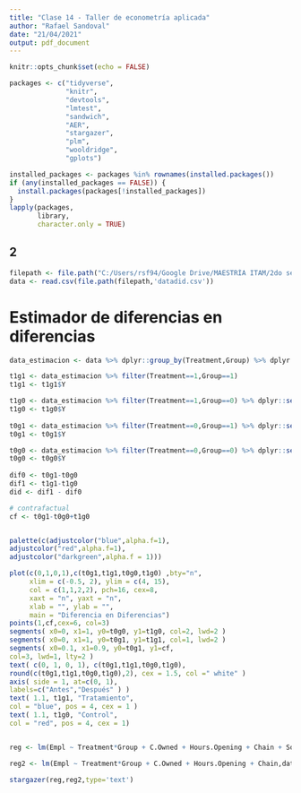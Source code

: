 ```yaml
---
title: "Clase 14 - Taller de econometría aplicada"
author: "Rafael Sandoval"
date: "21/04/2021"
output: pdf_document
---
```


```r
knitr::opts_chunk$set(echo = FALSE)

packages <- c("tidyverse",
              "knitr",
              "devtools",
              "lmtest",
              "sandwich",
              "AER",
              "stargazer",
              "plm",
              "wooldridge",
              "gplots")

installed_packages <- packages %in% rownames(installed.packages())
if (any(installed_packages == FALSE)) {
  install.packages(packages[!installed_packages])
}
lapply(packages, 
       library, 
       character.only = TRUE)

```

## 2

```r
filepath <- file.path("C:/Users/rsf94/Google Drive/MAESTRÍA ITAM/2do semestre/taller_econometria/taller_econometria/clase14")
data <- read.csv(file.path(filepath,'datadid.csv'))
```

# Estimador de diferencias en diferencias
```r
data_estimacion <- data %>% dplyr::group_by(Treatment,Group) %>% dplyr::summarise(Y=mean(Empl,na.rm=T))

t1g1 <- data_estimacion %>% filter(Treatment==1,Group==1) 
t1g1 <- t1g1$Y

t1g0 <- data_estimacion %>% filter(Treatment==1,Group==0) %>% dplyr::select(Y)
t1g0 <- t1g0$Y
  
t0g1 <- data_estimacion %>% filter(Treatment==0,Group==1) %>% dplyr::select(Y)
t0g1 <- t0g1$Y

t0g0 <- data_estimacion %>% filter(Treatment==0,Group==0) %>% dplyr::select(Y)
t0g0 <- t0g0$Y
  
dif0 <- t0g1-t0g0
dif1 <- t1g1-t1g0
did <- dif1 - dif0  
```


```r
# contrafactual
cf <- t0g1-t0g0+t1g0


palette(c(adjustcolor("blue",alpha.f=1),
adjustcolor("red",alpha.f=1),
adjustcolor("darkgreen",alpha.f = 1)))

plot(c(0,1,0,1),c(t0g1,t1g1,t0g0,t1g0) ,bty="n",
     xlim = c(-0.5, 2), ylim = c(4, 15),
     col = c(1,1,2,2), pch=16, cex=8,
     xaxt = "n", yaxt = "n",
     xlab = "", ylab = "",
     main = "Diferencia en Diferencias")
points(1,cf,cex=6, col=3)
segments( x0=0, x1=1, y0=t0g0, y1=t1g0, col=2, lwd=2 )
segments( x0=0, x1=1, y0=t0g1, y1=t1g1, col=1, lwd=2 )
segments( x0=0.1, x1=0.9, y0=t0g1, y1=cf,
col=3, lwd=1, lty=2 )
text( c(0, 1, 0, 1), c(t0g1,t1g1,t0g0,t1g0),
round(c(t0g1,t1g1,t0g0,t1g0),2), cex = 1.5, col =" white" )
axis( side = 1, at=c(0, 1),
labels=c("Antes","Después" ) )
text( 1.1, t1g1, "Tratamiento",
col = "blue", pos = 4, cex = 1 )
text( 1.1, t1g0, "Control",
col = "red", pos = 4, cex = 1)



```
```r
reg <- lm(Empl ~ Treatment*Group + C.Owned + Hours.Opening + Chain + SouthJ + NorthJ + PA1 + Shore,data)

reg2 <- lm(Empl ~ Treatment*Group + C.Owned + Hours.Opening + Chain,data)

stargazer(reg,reg2,type='text')
```
